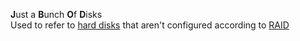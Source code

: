 {{dated prod|concern =This article is about a {{{1|subject}}} that appears to lack sufficient [[WP:N|notability]] for inclusion.|month = August|day = 15|year = 2007|time = 18:18|timestamp = 20070815181834}}
<!-- Do not use the "dated prod" template directly; the above line is generated by "subst:prod-nn" -->

{{notability}}
{{unreferenced}}
{{wikify}}
{{accuracy}}
{{dict}}

'''J'''ust a '''B'''unch '''O'''f '''D'''isks <br />
Used to refer to [[hard disks]] that aren't configured according to [[RAID]]

{{Uncategorized|date=August 2007}}

{{computer-stub}}
{{vocab-stub}}